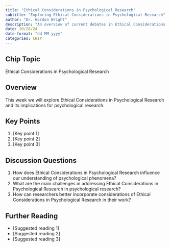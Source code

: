 ```yaml
---
title: "Ethical Considerations in Psychological Research"
subtitle: "Exploring Ethical Considerations in Psychological Research"
author: "Dr. Gordon Wright"
description: "An overview of current debates in Ethical Considerations in Psychological Research as it relates to Psychology"
date: 10/28/24
date-format: "dd MM yyyy"
categories: CHIP
---
```

## Chip Topic
Ethical Considerations in Psychological Research

## Overview
This week we will explore Ethical Considerations in Psychological Research and its implications for psychological research.

## Key Points
1. [Key point 1]
2. [Key point 2]
3. [Key point 3]

## Discussion Questions
1. How does Ethical Considerations in Psychological Research influence our understanding of psychological phenomena?
2. What are the main challenges in addressing Ethical Considerations in Psychological Research in psychological research?
3. How can researchers better incorporate considerations of Ethical Considerations in Psychological Research in their work?

## Further Reading
- [Suggested reading 1]
- [Suggested reading 2]
- [Suggested reading 3]
